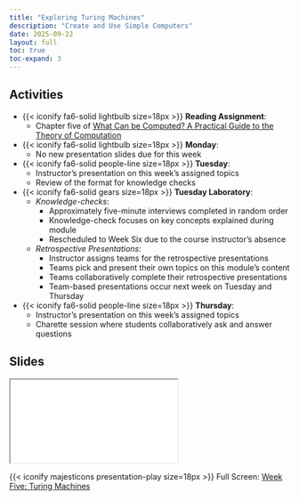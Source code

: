 ```yaml
---
title: "Exploring Turing Machines"
description: "Create and Use Simple Computers"
date: 2025-09-22
layout: full
toc: true
toc-expand: 3
---
```


## Activities

- {{< iconify fa6-solid lightbulb size=18px >}} **Reading Assignment**:
  - Chapter five of [What Can be Computed? A Practical Guide to the
  Theory of Computation](https://whatcanbecomputed.com/)
- {{< iconify fa6-solid lightbulb size=18px >}} **Monday**:
  - No new presentation slides due for this week
- {{< iconify fa6-solid people-line size=18px >}} **Tuesday**:
  - Instructor's presentation on this week's assigned topics
  - Review of the format for knowledge checks
- {{< iconify fa6-solid gears size=18px >}} **Tuesday Laboratory**:
   - *Knowledge-checks*:
      - Approximately five-minute interviews completed in random order
      - Knowledge-check focuses on key concepts explained during module
      - Rescheduled to Week Six due to the course instructor's absence
   - *Retrospective Presentations*:
      - Instructor assigns teams for the retrospective presentations
      - Teams pick and present their own topics on this module's content
      - Teams collaboratively complete their retrospective presentations
      - Team-based presentations occur next week on Tuesday and Thursday
- {{< iconify fa6-solid people-line size=18px >}} **Thursday**:
  - Instructor's presentation on this week's assigned topics
  - Charette session where students collaboratively ask and answer questions

## Slides

```{=html}
<iframe class="slide-deck" src="../../slides/weekfive/"></iframe>
```

{{< iconify majesticons presentation-play size=18px >}} Full Screen: [Week Five:
Turing Machines](../../slides/weekfive/)
